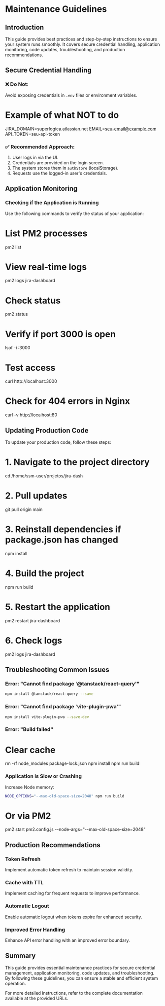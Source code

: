 # Maintenance Guidelines

## Introduction

This guide provides best practices and step-by-step instructions to ensure your system runs smoothly. It covers secure credential handling, application monitoring, code updates, troubleshooting, and production recommendations.

## Secure Credential Handling

### ❌ Do Not:
Avoid exposing credentials in `.env` files or environment variables.

# Example of what NOT to do
JIRA_DOMAIN=superlogica.atlassian.net
EMAIL=seu-email@example.com
API_TOKEN=seu-api-token

### ✅ Recommended Approach:
1. User logs in via the UI.
2. Credentials are provided on the login screen.
3. The system stores them in `authStore` (localStorage).
4. Requests use the logged-in user's credentials.

## Application Monitoring

### Checking if the Application is Running

Use the following commands to verify the status of your application:

# List PM2 processes
pm2 list

# View real-time logs
pm2 logs jira-dashboard

# Check status
pm2 status

# Verify if port 3000 is open
lsof -i :3000

# Test access
curl http://localhost:3000

# Check for 404 errors in Nginx
curl -v http://localhost:80

## Updating Production Code

To update your production code, follow these steps:

# 1. Navigate to the project directory
cd /home/ssm-user/projetos/jira-dash

# 2. Pull updates
git pull origin main

# 3. Reinstall dependencies if package.json has changed
npm install

# 4. Build the project
npm run build

# 5. Restart the application
pm2 restart jira-dashboard

# 6. Check logs
pm2 logs jira-dashboard

## Troubleshooting Common Issues

### Error: "Cannot find package '@tanstack/react-query'"
```bash
npm install @tanstack/react-query --save
```

### Error: "Cannot find package 'vite-plugin-pwa'"
```bash
npm install vite-plugin-pwa --save-dev
```

### Error: "Build failed"

# Clear cache
rm -rf node_modules package-lock.json
npm install
npm run build

### Application is Slow or Crashing
Increase Node memory:
```bash
NODE_OPTIONS="--max-old-space-size=2048" npm run build

```

# Or via PM2
pm2 start pm2.config.js --node-args="--max-old-space-size=2048"

## Production Recommendations

### Token Refresh
Implement automatic token refresh to maintain session validity.

### Cache with TTL
Implement caching for frequent requests to improve performance.

### Automatic Logout
Enable automatic logout when tokens expire for enhanced security.

### Improved Error Handling
Enhance API error handling with an improved error boundary.

## Summary

This guide provides essential maintenance practices for secure credential management, application monitoring, code updates, and troubleshooting. By following these guidelines, you can ensure a stable and efficient system operation.

For more detailed instructions, refer to the complete documentation available at the provided URLs.
